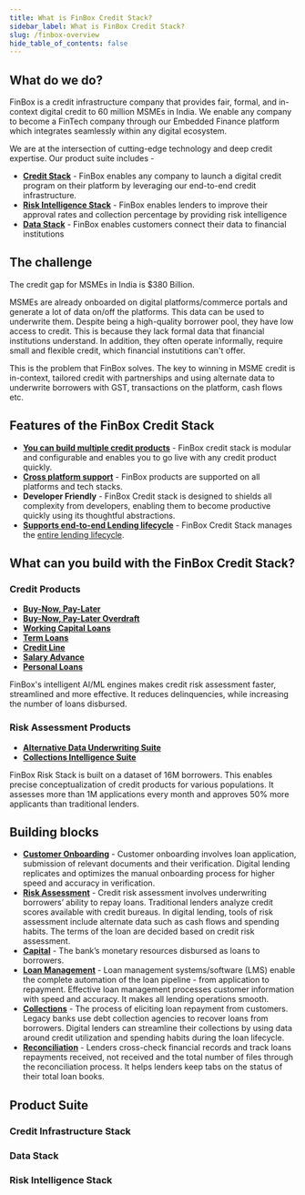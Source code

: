 ```yaml
---
title: What is FinBox Credit Stack?
sidebar_label: What is FinBox Credit Stack?
slug: /finbox-overview
hide_table_of_contents: false
---
```




## What do we do?


FinBox is a credit infrastructure company that provides fair, formal, and in-context digital credit to 60 million MSMEs in India. We enable any company to become a FinTech company through our Embedded Finance platform which integrates seamlessly within any digital ecosystem. 

We are at the intersection of cutting-edge technology and deep credit expertise. Our product suite includes -  

 - [**Credit Stack**](https://finbox.in/products/embedded-finance/) - FinBox enables any company to launch a digital credit program on their platform by leveraging our end-to-end credit infrastructure.
 - [**Risk Intelligence Stack**](https://finbox.in/products/risk-engine/) - FinBox enables lenders to improve their approval rates and collection percentage by providing risk intelligence 
 - [**Data Stack**](https://finbox.in/products/device-connect/) - FinBox enables customers connect their data to financial institutions




##  The challenge

The credit gap for MSMEs in India is $380 Billion.  

MSMEs are already onboarded on digital platforms/commerce portals and generate a lot of data on/off the platforms. This data can be used to underwrite them. Despite being a high-quality borrower pool, they have low access to credit. This is because they lack 
formal data that financial institutions understand. In addition, they often operate informally, require small and flexible credit, which financial instutitions can't offer.


This is the problem that FinBox solves. The key to winning in MSME credit is in-context, tailored credit with partnerships and using alternate data to underwrite borrowers with GST, transactions on the platform, cash flows etc.


## Features of the FinBox Credit Stack

 - [**You can build multiple credit products**](/finbox-overview#credit-products) - FinBox credit stack is modular and configurable and enables you to go live with any credit product quickly.
 - [**Cross platform support**](/product/integrations) - FinBox products are supported on all platforms and tech stacks.
 - **Developer Friendly** - FinBox Credit stack is designed to shields all complexity from developers, enabling them to become productive quickly using its thoughtful abstractions.
 - [**Supports end-to-end Lending lifecycle**](/finbox-overview#building-blocks-of-credit) - FinBox Credit Stack manages the [entire lending lifecycle](/finbox-overview#building-blocks-of-credit).

 

## What can you build with the FinBox Credit Stack?


### Credit Products

 - [**Buy-Now, Pay-Later**](/product/build/buy-now-pay-later)
 - [**Buy-Now, Pay-Later Overdraft**](/product/build/buy-now-pay-later-overdraft) 
 - [**Working Capital Loans**](/product/build/working-capital)
 - [**Term Loans**](product/build/term-loans) 
 - [**Credit Line**](product/build/credit-line)
 - [**Salary Advance**](product/build/salary-advance) 
 - [**Personal Loans**](/product/build/personal-loans)


FinBox's intelligent AI/ML engines makes credit risk assessment faster, streamlined and more effective.
It reduces delinquencies, while increasing the number of loans disbursed. 

<!--- [**Pay in N days**](/product/build/pay-in-n-days) 
[**Pay in N installments**](/product/build/pay-in-n-installments)  
 [**Khata Receivables Financing**](/product/build/khata-receivable)  
 [**Closed Loop Invoice Financing**](/product/build/closed-loop-invoice-financing) 
 -->

### Risk Assessment Products


 - [**Alternative Data Underwriting Suite**](product/build/alternate-data-underwriting) 
 - [**Collections Intelligence Suite**](product/build/collections-intelligence-suite)

FinBox Risk Stack is built on a dataset of 16M borrowers. 
This enables precise conceptualization of credit products for various populations. 
It assesses more than 1M applications every month and approves 50% more applicants than traditional lenders.







## Building blocks


- [**Customer Onboarding**](/product/block/customer-onboarding)  - Customer onboarding involves loan application, submission of relevant documents and their verification. Digital lending replicates and optimizes the manual onboarding process for higher speed and accuracy in verification.
- [**Risk Assessment**](/product/block/risk) - Credit risk assessment involves underwriting borrowers’ ability to repay loans. Traditional lenders analyze credit scores available with credit bureaus. In digital lending, tools of risk assessment include alternate data such as cash flows and spending habits. The terms of the loan are decided based on credit risk assessment.
- [**Capital**](product/block/capital) - The bank’s monetary resources disbursed as loans to borrowers. 
- [**Loan Management**](product/block/loan-management) - Loan management systems/software (LMS) enable the complete automation of the loan pipeline - from application to repayment. Effective loan management processes customer information with speed and accuracy. It makes all lending operations smooth. 
- [**Collections**](product/block/collections) - The process of eliciting loan repayment from customers. Legacy banks use debt collection agencies to recover loans from borrowers. Digital lenders can streamline their collections by using data around credit utilization and spending habits during the loan lifecycle.
- [**Reconciliation**](product/block/reconciliation) - Lenders cross-check financial records and track loans repayments received, not received and the total number of files through the reconciliation process. It helps lenders keep tabs on the status of their total loan books.

## Product Suite

### Credit Infrastructure Stack

<div class="row">
<div class="col">
  <RedisCard
    title="Buy-Now Pay-Later Stack"
    img="/img/icon-BNPL-Stack.svg"
    description="Offer BNPL inside your platform with a fully managed end-to-end lending journey"
    page="/product/products/buy-now-pay-later-stack"
  />
</div>


  <div class="col">
  <RedisCard
    title="Cashflow Based Lending Stack"
    img="/img/2-Cashflow based.svg"
    description="Lend to borrowers based on real-time cash flow and projected cash flow data"
    page="/product/products/cashflow-based-lending-stack"
  />
</div>
</div>

<div class="row">

<div class="col">
  <RedisCard
    title="Supply Chain Finance Stack"
    img="/img/supplychain.svg"
    description="Enable trade credit and consistent cashflow in your Supply Chain"
    page="/product/products/supply-chain-finance-stack"
  />
</div>


  <div class="col">
  <RedisCard
    title="No Code Credit Link"
    img="/img/No Code v2.svg"
    description="Offer credit on your platform without any integration"
    page="/product/products/no-code-credit-link"
  />
</div>
</div>




### Data Stack

<div class="row">

<div class="col">
  <RedisCard
    title="DeviceConnect"
    img="/img/2-Device Connect.svg"
    description="Leverage device data to build advanced underwriting models"
    page="/product/products/device-connect"
  />
</div>

 <div class="col">
    <RedisCard 
        title="BankConnect" 
        img="/img/icon-Bank Connect.svg"
        description="Enable users to share their bank statements and leverage automated bank statement analysis" 
        page="/product/products/bank-connect"
        />
 </div>
  </div>


### Risk Intelligence Stack

<div class="row">

<div class="col">
  <RedisCard
    title="Risk Engine"
    img="/img/2-Risk Engine.svg"
    description="Create accurate risk profile of your borrowers based on various data sources"
    page="/product/products/risk-engine"
  />
</div>

 <div class="col">
    <RedisCard 
        title="CollectX" 
        img="/img/icon-CollectX.svg"
        description="Collection prioritization and early warning system based on real-time cash flow data" 
        page="/product/products/collect-x"
        />
 </div>
  </div>